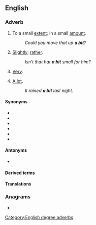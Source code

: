 {{also|abit}}
==English==

===Adverb===
{{en-adv|-}}

# {{lb|en|informal}} To a small [[extent]]; in a small [[amount]].
#: ''Could you move that up '''a bit'''?''
# {{lb|en|informal}} [[slightly|Slightly]]; [[rather]].
#: ''Isn't that hat '''a bit''' small for him?''
# {{lb|en|UK|meiosis}} [[very|Very]].
# {{lb|en|UK|meiosis}} [[a lot|A lot]].
#: ''It rained '''a bit''' last night.''

====Synonyms====
* {{l|en|a little}}
* {{l|en|a little bit}}
* {{l|en|a mite}}
* {{l|en|a smidgen}}
* {{l|en|a tad}}
* {{l|en|a trifle}}

====Antonyms====
* {{l|en|a lot}}

====Derived terms====
{{der2|en|a bit much|above a bit|devil a bit|do a bit of stiff}}

====Translations====
{{trans-see|a little}}

===Anagrams===
* {{anagrams|en|a=abit|IBAT|bait|bati|tabi}}

[[Category:English degree adverbs]]